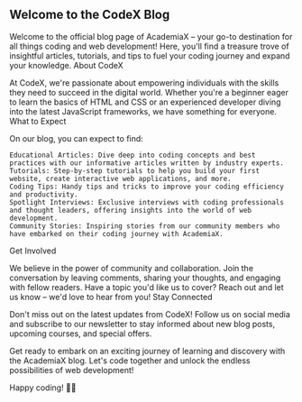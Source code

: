 ## Welcome to the CodeX Blog

Welcome to the official blog page of AcademiaX – your go-to destination for all things coding and web development! Here, you'll find a treasure trove of insightful articles, tutorials, and tips to fuel your coding journey and expand your knowledge.
About CodeX

At CodeX, we're passionate about empowering individuals with the skills they need to succeed in the digital world. Whether you're a beginner eager to learn the basics of HTML and CSS or an experienced developer diving into the latest JavaScript frameworks, we have something for everyone.
What to Expect

On our blog, you can expect to find:

    Educational Articles: Dive deep into coding concepts and best practices with our informative articles written by industry experts.
    Tutorials: Step-by-step tutorials to help you build your first website, create interactive web applications, and more.
    Coding Tips: Handy tips and tricks to improve your coding efficiency and productivity.
    Spotlight Interviews: Exclusive interviews with coding professionals and thought leaders, offering insights into the world of web development.
    Community Stories: Inspiring stories from our community members who have embarked on their coding journey with AcademiaX.

Get Involved

We believe in the power of community and collaboration. Join the conversation by leaving comments, sharing your thoughts, and engaging with fellow readers. Have a topic you'd like us to cover? Reach out and let us know – we'd love to hear from you!
Stay Connected

Don't miss out on the latest updates from CodeX! Follow us on social media and subscribe to our newsletter to stay informed about new blog posts, upcoming courses, and special offers.

Get ready to embark on an exciting journey of learning and discovery with the AcademiaX blog. Let's code together and unlock the endless possibilities of web development!

Happy coding! 🚀✨
